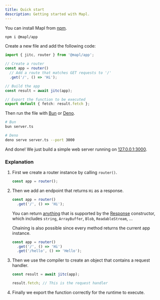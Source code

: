 ```yaml
---
title: Quick start
description: Getting started with Mapl.
---
```



You can install Mapl from [npm](https://npmjs.com/package/@mapl/app).
```sh
npm i @mapl/app
```

Create a new file and add the following code:
```ts title="server.ts"
import { jitc, router } from '@mapl/app';

// Create a router
const app = router()
  // Add a route that matches GET requests to '/'
  .get('/', () => 'Hi');

// Build the app
const result = await jitc(app);

// Export the function to be executed
export default { fetch: result.fetch };
```

Then run the file with [Bun](//bun.sh) or [Deno](//deno.land).
```sh
# Bun
bun server.ts

# Deno
deno serve server.ts --port 3000
```

And done! We just build a simple web server running on [127.0.0.1:3000](http://127.0.0.1:3000).

### Explanation

<Steps>

1. First we create a router instance by calling `router()`.
    ```ts
    const app = router();
    ```

2. Then we add an endpoint that returns `Hi` as a response.
    ```ts
    const app = router()
      .get('/', () => 'Hi');
    ```

    You can return [anything](https://developer.mozilla.org/en-US/docs/Web/API/Response/Response#body)
    that is supported by the [Response](https://developer.mozilla.org/en-US/docs/Web/API/Response) constructor,
    which includes `string`, `ArrayBuffer`, `Blob`, `ReadableStream`, ...

    Chaining is also possible since every method returns the current app instance.
    ```ts
    const app = router()
      .get('/', () => 'Hi')
      .get('/hello', () => 'Hello');
    ```

3. Then we use the compiler to create an object that contains a request handler.
    ```ts
    const result = await jitc(app);

    result.fetch; // This is the request handler
    ```

4. Finally we export the function correctly for the runtime to execute.

</Steps>
